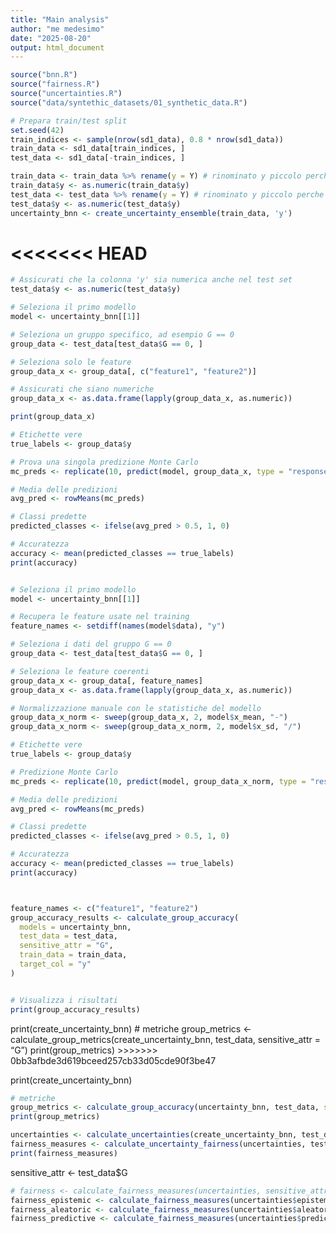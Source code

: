 ```yaml
---
title: "Main analysis"
author: "me medesimo"
date: "2025-08-20"
output: html_document
---
```


```r
source("bnn.R")
source("fairness.R")
source("uncertainties.R")
source("data/syntethic_datasets/01_synthetic_data.R")
```

```r
# Prepara train/test split
set.seed(42)
train_indices <- sample(nrow(sd1_data), 0.8 * nrow(sd1_data))
train_data <- sd1_data[train_indices, ]
test_data <- sd1_data[-train_indices, ]
```


```r
train_data <- train_data %>% rename(y = Y) # rinominato y piccolo perche pacchetto stan richiede cosi
train_data$y <- as.numeric(train_data$y)
test_data <- test_data %>% rename(y = Y) # rinominato y piccolo perche pacchetto stan
test_data$y <- as.numeric(test_data$y)
uncertainty_bnn <- create_uncertainty_ensemble(train_data, 'y')
```
<<<<<<< HEAD
=======


```r
# Assicurati che la colonna 'y' sia numerica anche nel test set
test_data$y <- as.numeric(test_data$y)

# Seleziona il primo modello
model <- uncertainty_bnn[[1]]

# Seleziona un gruppo specifico, ad esempio G == 0
group_data <- test_data[test_data$G == 0, ]

# Seleziona solo le feature
group_data_x <- group_data[, c("feature1", "feature2")]

# Assicurati che siano numeriche
group_data_x <- as.data.frame(lapply(group_data_x, as.numeric))

print(group_data_x)

# Etichette vere
true_labels <- group_data$y

# Prova una singola predizione Monte Carlo
mc_preds <- replicate(10, predict(model, group_data_x, type = "response"))

# Media delle predizioni
avg_pred <- rowMeans(mc_preds)

# Classi predette
predicted_classes <- ifelse(avg_pred > 0.5, 1, 0)

# Accuratezza
accuracy <- mean(predicted_classes == true_labels)
print(accuracy)


# Seleziona il primo modello
model <- uncertainty_bnn[[1]]

# Recupera le feature usate nel training
feature_names <- setdiff(names(model$data), "y")

# Seleziona i dati del gruppo G == 0
group_data <- test_data[test_data$G == 0, ]

# Seleziona le feature coerenti
group_data_x <- group_data[, feature_names]
group_data_x <- as.data.frame(lapply(group_data_x, as.numeric))

# Normalizzazione manuale con le statistiche del modello
group_data_x_norm <- sweep(group_data_x, 2, model$x_mean, "-")
group_data_x_norm <- sweep(group_data_x_norm, 2, model$x_sd, "/")

# Etichette vere
true_labels <- group_data$y

# Predizione Monte Carlo
mc_preds <- replicate(10, predict(model, group_data_x_norm, type = "response"))

# Media delle predizioni
avg_pred <- rowMeans(mc_preds)

# Classi predette
predicted_classes <- ifelse(avg_pred > 0.5, 1, 0)

# Accuratezza
accuracy <- mean(predicted_classes == true_labels)
print(accuracy)



feature_names <- c("feature1", "feature2")
group_accuracy_results <- calculate_group_accuracy(
  models = uncertainty_bnn,
  test_data = test_data,
  sensitive_attr = "G",
  train_data = train_data,
  target_col = "y"
)


# Visualizza i risultati
print(group_accuracy_results)
```

print(create_uncertainty_bnn)
# metriche
group_metrics <- calculate_group_metrics(create_uncertainty_bnn, test_data, sensitive_attr = "G")
print(group_metrics)
>>>>>>> 0bb3afbde3d619bceed257cb33d05cde90f3be47

print(create_uncertainty_bnn)

```r
# metriche
group_metrics <- calculate_group_accuracy(uncertainty_bnn, test_data, sensitive_attr = "y")
print(group_metrics)
```

```r
uncertainties <- calculate_uncertainties(create_uncertainty_bnn, test_data)
fairness_measures <- calculate_uncertainty_fairness(uncertainties, test_data$G)
print(fairness_measures)
```


sensitive_attr <- test_data$G

```r
# fairness <- calculate_fairness_measures(uncertainties, sensitive_attr)
fairness_epistemic <- calculate_fairness_measures(uncertainties$epistemic, sensitive_attr)
fairness_aleatoric <- calculate_fairness_measures(uncertainties$aleatoric, sensitive_attr)
fairness_predictive <- calculate_fairness_measures(uncertainties$predictive, sensitive_attr)

```


